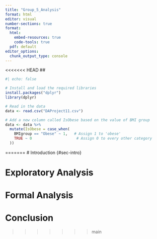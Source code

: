 ```yaml
---
title: "Group_5_Analysis"
format: html
editor: visual
number-sections: true
format: 
  html:
    embed-resources: true
    code-tools: true
  pdf: default
editor_options: 
  chunk_output_type: console
---
```


<<<<<<< HEAD
## 

```r
#| echo: false

# Install and load the required libraries
install.packages("dplyr")
library(dplyr)             

# Read in the data
data <- read.csv("DAProject11.csv")

# Add a new column called IsObese based on the value of BMI group
data <- data %>%
  mutate(IsObese = case_when(
    BMIgroup == "Obese" ~ 1,   # Assign 1 to 'obese'
    TRUE ~ 0                    # Assign 0 to every other category
  ))
```


=======
# Introduction {#sec-intro}


# Exploratory Analysis {#sec-exp}

# Formal Analysis {#sec-formal}

# Conclusion {#sec-con}
>>>>>>> main
